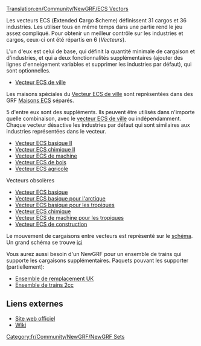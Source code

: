 [[Translation:en/Community/NewGRF/ECS Vectors]]


{{fr/Community/NewGRF/Infobox NewGRF|nomEnsemble= Vecteurs ECS
|captureEcran=
|artiste= George, les autres
|codeur= George
|focus= fr/Community/NewGRF/Addons Industrie
|homepage= george.zernebok.net/newgrf/downloads.html
|homepagename= Téléchargement de nouveaux graphismes
|copyright= [http://creativecommons.org/licenses/by-nc-nd/3.0/ cc-by-nc-nd]
}}
Les vecteurs ECS ('''E'''xtended '''C'''argo '''S'''cheme) définissent 31 cargos et 36 industries. Les utiliser tous en même temps dans une partie rend le jeu assez compliqué. Pour obtenir un meilleur contrôle sur les industries et cargos, ceux-ci ont été répartis en 6 (''Vecteurs'').

L'un d'eux est celui de base, qui définit la quantité minimale de cargaison et d'industries, et qui a deux fonctionnalités supplémentaires (ajouter des lignes d'enneigement variables et supprimer les industries par défaut), qui sont optionnelles.

* [[fr/Vecteur ECS de ville|Vecteur ECS de ville]] 
Les maisons spéciales du [[fr/Vecteur ECS de ville|Vecteur ECS de ville]] sont représentées dans des GRF [[fr/Maisons ECS|Maisons ECS]] séparés.

5 d'entre eux sont des suppléments. Ils peuvent être utilisés dans n'importe quelle combinaison, avec le [[fr/Vecteur ECS de ville|vecteur ECS de ville]] ou indépendamment. Chaque vecteur désactive les industries par défaut qui sont similaires aux industries représentées dans le vecteur.
* [[fr/Vecteur ECS basique II|Vecteur ECS basique II]] 
* [[fr/Vecteur ECS chimique II|Vecteur ECS chimique II]]
* [[fr/Vecteur ECS de machine|Vecteur ECS de machine]] 
* [[fr/Vecteur ECS de bois|Vecteur ECS de bois]]
* [[fr/Vecteur ECS agricole|Vecteur ECS agricole]]

Vecteurs obsolères
* [[fr/Vecteur ECS basique|Vecteur ECS basique]] 
* [[fr/Vecteur ECS basique pour l'arctique|Vecteur ECS basique pour l'arctique]] 
* [[fr/Vecteur ECS basique pour les tropiques|Vecteur ECS basique pour les tropiques]]
* [[fr/Vecteur ECS chimique|Vecteur ECS chimique]]
* [[fr/Vecteur ECS de machine pour les tropiques|Vecteur ECS de machine pour les tropiques]]
* [[fr/Vecteur ECS de construction|Vecteur ECS de construction]]

Le mouvement de cargaisons entre vecteurs est représenté sur le [http://george.zernebok.net/newgrf/newcargos/img/cargovectorsgeneral19.png schéma].
Un grand schéma se trouve [http://www.george.zernebok.net/newgrf/newcargos/img/cargovectors19.png ici]


Vous aurez aussi besoin d'un NewGRF pour un ensemble de trains qui supporte les cargaisons supplémentaires.
Paquets pouvant les supporter (partiellement):
* [[fr/Community/NewGRF/Ensemble de remplacement UK|Ensemble de remplacement UK]]
* [[fr/Community/NewGRF/Ensemble de trains 2cc|Ensemble de trains 2cc]]

== Liens externes ==
* [http://george.zernebok.net/newgrf/downloads.html Site web officiel]
* [http://wiki.ttdpatch.net/tiki-index.php?page=ECSVectors Wiki]

[[Category:fr/Community/NewGRF/NewGRF Sets]]